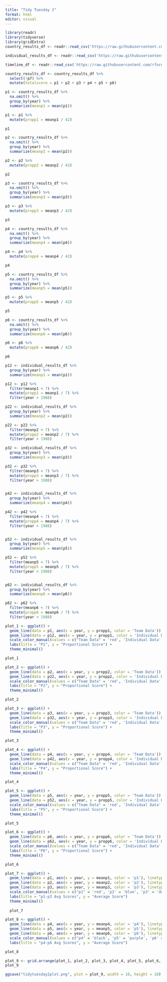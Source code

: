 ```yaml
---
title: "Tidy Tuesday 2"
format: html
editor: visual
---
```


```r
library(readr)
library(tidyverse)
library(gridExtra)
country_results_df <- readr::read_csv('https://raw.githubusercontent.com/rfordatascience/tidytuesday/master/data/2024/2024-09-24/country_results_df.csv')

individual_results_df <- readr::read_csv('https://raw.githubusercontent.com/rfordatascience/tidytuesday/master/data/2024/2024-09-24/individual_results_df.csv')

timeline_df <- readr::read_csv('https://raw.githubusercontent.com/rfordatascience/tidytuesday/master/data/2024/2024-09-24/timeline_df.csv')

```
```r
country_results_df <- country_results_df %>%
  select(!p7) %>%
  mutate(totalscore = p1 + p2 + p3 + p4 + p5 + p6)
```
```r
p1 <- country_results_df %>%
  na.omit() %>%
  group_by(year) %>%
  summarize(meanp1 = mean(p1))

p1 <- p1 %>%
  mutate(propp1 = meanp1 / 42)

p1
```
```r
p2 <- country_results_df %>%
  na.omit() %>%
  group_by(year) %>%
  summarize(meanp2 = mean(p2))

p2 <- p2 %>%
  mutate(propp2 = meanp2 / 42)

p2
```
```r
p3 <- country_results_df %>%
  na.omit() %>%
  group_by(year) %>%
  summarize(meanp3 = mean(p3))

p3 <- p3 %>%
  mutate(propp3 = meanp3 / 42)

p3
```
```r
p4 <- country_results_df %>%
  na.omit() %>%
  group_by(year) %>%
  summarize(meanp4 = mean(p4))

p4 <- p4 %>%
  mutate(propp4 = meanp4 / 42)

p4
```
```r
p5 <- country_results_df %>%
  na.omit() %>%
  group_by(year) %>%
  summarize(meanp5 = mean(p5))

p5 <- p5 %>%
  mutate(propp5 = meanp5 / 42)

p5
```
```r
p6 <- country_results_df %>%
  na.omit() %>%
  group_by(year) %>%
  summarize(meanp6 = mean(p6))

p6 <- p6 %>%
  mutate(propp6 = meanp6 / 42)

p6
```
```r
p12 <- individual_results_df %>%
  group_by(year) %>%
  summarize(meanp1 = mean(p1))

p12 <- p12 %>%
  filter(meanp1 < 7) %>%
  mutate(propp1 = meanp1 / 7) %>%
  filter(year > 1988)

p22 <- individual_results_df %>%
  group_by(year) %>%
  summarize(meanp2 = mean(p2))

p22 <- p22 %>%
  filter(meanp2 < 7) %>%
  mutate(propp2 = meanp2 / 7) %>%
  filter(year > 1988)

p32 <- individual_results_df %>%
  group_by(year) %>%
  summarize(meanp3 = mean(p3))

p32 <- p32 %>%
  filter(meanp3 < 7) %>%
  mutate(propp3 = meanp3 / 7) %>%
  filter(year > 1988)


p42 <- individual_results_df %>%
  group_by(year) %>%
  summarize(meanp4 = mean(p4))

p42 <- p42 %>%
  filter(meanp4 < 7) %>%
  mutate(propp4 = meanp4 / 7) %>%
  filter(year > 1988)


p52 <- individual_results_df %>%
  group_by(year) %>%
  summarize(meanp5 = mean(p5))

p52 <- p52 %>%
  filter(meanp5 < 7) %>%
  mutate(propp5 = meanp5 / 7) %>%
  filter(year > 1988)


p62 <- individual_results_df %>%
  group_by(year) %>%
  summarize(meanp6 = mean(p6))

p62 <- p62 %>%
  filter(meanp6 < 7) %>%
  mutate(propp6 = meanp6 / 7) %>%
  filter(year > 1988)

```





```r
plot_1 <- ggplot() +
  geom_line(data = p1, aes(x = year, y = propp1, color = 'Team Data')) +
  geom_line(data = p12, aes(x = year, y = propp1, color = 'Individual Data')) +
  scale_color_manual(values = c("Team Data" = 'red', 'Individual Data' = 'blue'), name = 'Data Type') +
  labs(title = "P1", y = "Proportional Score") +
  theme_minimal()

plot_1
```
```r
plot_2 <- ggplot() +
  geom_line(data = p2, aes(x = year, y = propp2, color = 'Team Data')) +
  geom_line(data = p22, aes(x = year, y = propp2, color = 'Individual Data')) +
  scale_color_manual(values = c("Team Data" = 'red', 'Individual Data' = 'blue'), name = 'Data Type') +
  labs(title = "P2", y = "Proportional Score") +
  theme_minimal()

plot_2
```
```r
plot_3 <- ggplot() +
  geom_line(data = p3, aes(x = year, y = propp3, color = 'Team Data')) +
  geom_line(data = p32, aes(x = year, y = propp3, color = 'Individual Data')) +
  scale_color_manual(values = c("Team Data" = 'red', 'Individual Data' = 'blue'), name = 'Data Type') +
  labs(title = "P3", y = "Proportional Score") +
  theme_minimal()

plot_3
```
```r
plot_4 <- ggplot() +
  geom_line(data = p4, aes(x = year, y = propp4, color = 'Team Data')) +
  geom_line(data = p42, aes(x = year, y = propp4, color = 'Individual Data')) +
  scale_color_manual(values = c("Team Data" = 'red', 'Individual Data' = 'blue'), name = 'Data Type') +
  labs(title = "P4", y = "Proportional Score") +
  theme_minimal()

plot_4
```
```r
plot_5 <- ggplot() +
  geom_line(data = p5, aes(x = year, y = propp5, color = 'Team Data')) +
  geom_line(data = p52, aes(x = year, y = propp5, color = 'Individual Data')) +
  scale_color_manual(values = c("Team Data" = 'red', 'Individual Data' = 'blue'), name = 'Data Type') +
  labs(title = "P5", y = "Proportional Score") +
  theme_minimal()

plot_5
```
```r
plot_6 <- ggplot() +
  geom_line(data = p6, aes(x = year, y = propp6, color = 'Team Data')) +
  geom_line(data = p62, aes(x = year, y = propp6, color = 'Individual Data')) +
  scale_color_manual(values = c("Team Data" = 'red', 'Individual Data' = 'blue'), name = 'Data Type') +
  labs(title = "P6", y = "Proportional Score") +
  theme_minimal()

plot_6
```
```r
plot_7 <- ggplot() +
  geom_line(data = p1, aes(x = year, y = meanp1, color = 'p1'), linetype = 1) +
  geom_line(data = p2, aes(x = year, y = meanp2, color = 'p2'), linetype = 2) +
  geom_line(data = p3, aes(x = year, y = meanp3, color = 'p3'), linetype = 3) +
  scale_color_manual(values = c("p1" = 'red', 'p2' = 'blue', 'p3' = 'darkgreen'), name = 'Problem') +
  labs(title = "p1-p3 Avg Scores", y = "Average Score")
  theme_minimal()
  
  plot_7
```
```r
plot_8 <- ggplot() +
  geom_line(data = p4, aes(x = year, y = meanp4, color = 'p4'), linetype = 2) +
  geom_line(data = p5, aes(x = year, y = meanp5, color = 'p5'), linetype = 5) +
  geom_line(data = p6, aes(x = year, y = meanp6, color = 'p6'), linetype = 6) +
  scale_color_manual(values = c("p4" = 'black', 'p5' = 'purple', 'p6' = 'orange'), name = 'Problem') +
  labs(title = "p4-p6 Avg Scores", y = "Average Score")

plot_8
```





```r
plot_9 <- grid.arrange(plot_1, plot_2, plot_3, plot_4, plot_5, plot_6, plot_7, plot_8,nrow = 4)
plot_9

ggsave("tidytuesday2plot.png", plot = plot_9, width = 10, height = 10)
```

